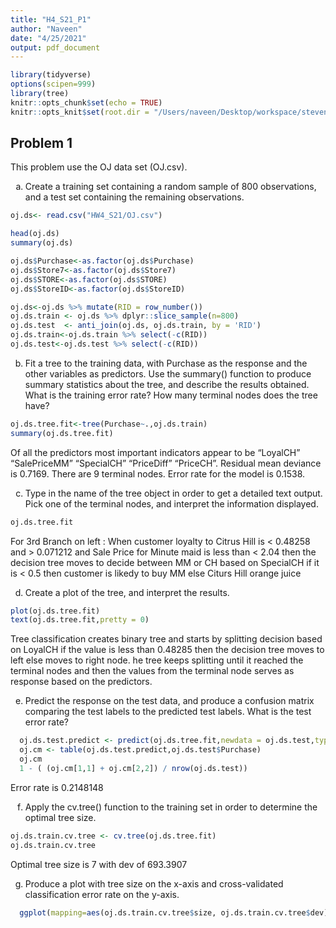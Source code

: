 ```yaml
---
title: "H4_S21_P1"
author: "Naveen"
date: "4/25/2021"
output: pdf_document
---
```


```r
library(tidyverse)
options(scipen=999)
library(tree)
knitr::opts_chunk$set(echo = TRUE)
knitr::opts_knit$set(root.dir = "/Users/naveen/Desktop/workspace/stevens-fa/FE582WS/assignments/assignment-4/")
```

## Problem 1

This problem use the OJ data set (OJ.csv).

a)  Create a training set containing a random sample of 800 observations, and a test set containing the remaining observations.

```r
oj.ds<- read.csv("HW4_S21/OJ.csv")

head(oj.ds)
summary(oj.ds)

oj.ds$Purchase<-as.factor(oj.ds$Purchase)
oj.ds$Store7<-as.factor(oj.ds$Store7)
oj.ds$STORE<-as.factor(oj.ds$STORE)
oj.ds$StoreID<-as.factor(oj.ds$StoreID)

oj.ds<-oj.ds %>% mutate(RID = row_number())
oj.ds.train <- oj.ds %>% dplyr::slice_sample(n=800)
oj.ds.test  <- anti_join(oj.ds, oj.ds.train, by = 'RID')
oj.ds.train<-oj.ds.train %>% select(-c(RID))
oj.ds.test<-oj.ds.test %>% select(-c(RID))
```

b)  Fit a tree to the training data, with Purchase as the response and the other variables as predictors. Use the summary() function to produce summary statistics about the tree, and describe the results obtained. What is the training error rate? How many terminal nodes does the tree have?

```r
oj.ds.tree.fit<-tree(Purchase~.,oj.ds.train)
summary(oj.ds.tree.fit)
```

  Of all the predictors most important indicators appear to be "LoyalCH"     "SalePriceMM" "SpecialCH"   "PriceDiff"   "PriceCH". Residual mean deviance is 0.7169. There are 9 terminal nodes. Error rate for the model is 0.1538.


c)  Type in the name of the tree object in order to get a detailed text output. Pick one of the terminal nodes, and interpret the information displayed.

```r
oj.ds.tree.fit
```

For 3rd Branch on left : When customer loyalty to Citrus Hill is < 0.48258 and > 0.071212 and Sale Price for Minute maid is less than < 2.04  then the decision tree moves to decide between MM or CH based on SpecialCH if it is < 0.5 then customer is likedy to buy MM else Citurs Hill orange juice

d)  Create a plot of the tree, and interpret the results.

```r
plot(oj.ds.tree.fit)
text(oj.ds.tree.fit,pretty = 0)
```
Tree classification creates binary tree and starts by splitting decision based on LoyalCH if the value is less than 0.48285 then the decision tree moves to left else moves to right node. he tree keeps splitting until it reached the terminal nodes and then the values from the terminal node serves as response based on the predictors. 

e)  Predict the response on the test data, and produce a confusion matrix comparing the test labels to the predicted test labels. What is the test error rate?

```r
  oj.ds.test.predict <- predict(oj.ds.tree.fit,newdata = oj.ds.test,type="class")
  oj.cm <- table(oj.ds.test.predict,oj.ds.test$Purchase)
  oj.cm
  1 - ( (oj.cm[1,1] + oj.cm[2,2]) / nrow(oj.ds.test))
```

Error rate is 0.2148148

f)  Apply the cv.tree() function to the training set in order to determine the optimal tree size.

```r
oj.ds.train.cv.tree <- cv.tree(oj.ds.tree.fit)
oj.ds.train.cv.tree
```

Optimal tree size is 7 with dev of 693.3907

g)  Produce a plot with tree size on the x-axis and cross-validated classification error rate on the y-axis.
```r
  ggplot(mapping=aes(oj.ds.train.cv.tree$size, oj.ds.train.cv.tree$dev)) + geom_line() + geom_point() + xlab("size") +ylab("error")
```



